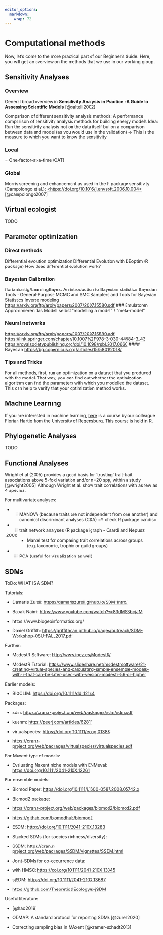 ```yaml
---
editor_options: 
  markdown: 
    wrap: 72
---
```


# Computational methods

Now, let's come to the more practical part of our Beginner's Guide.
Here, you will get an overview on the methods that we use in our working
group.

## Sensitivity Analyses

### Overview

General broad overview in **Sensitivity Analysis in Practice : A Guide
to Assessing Scientific Models** [@saltelli2002]

Comparison of different sensitivity analysis methods: A performance
comparison of sensitivity analysis methods for building energy models
Idea: Run the sensitivity analysis not on the data itself but on a
comparison between data and model (as you would use in the validation)
-\> This is the measure to which you want to know the sensitivity

### Local

= One-factor-at-a-time (OAT)

### Global

Morris screening and enhancement as used in the R package sensitivity
(Campolongo et al.):
[\<https://doi.org/10.1016/j.envsoft.2006.10.004\>](https://doi.org/10.1016/j.envsoft.2006.10.004){.uri}
[@campolongo2007]

## Virtual ecologist

TODO

## Parameter optimization

### Direct methods

Differential evolution optimization Differential Evolution with DEoptim
(R package) How does differential evolution work?

### Bayesian Calibration

florianhartig/LearningBayes: An introduction to Bayesian statistics
Bayesian Tools - General-Purpose MCMC and SMC Samplers and Tools for
Bayesian Statistics Inverse modeling
<https://arxiv.org/ftp/arxiv/papers/2007/2007.15580.pdf> \#\#\#
Emulatoren Approximieren das Modell selbst "modelling a model" /
"meta-model"

### Neural networks

<https://arxiv.org/ftp/arxiv/papers/2007/2007.15580.pdf>
<https://link.springer.com/chapter/10.1007%2F978-3-030-44584-3_43>
<https://royalsocietypublishing.org/doi/10.1098/rsbl.2017.0660> \#\#\#\#
Bayesian <https://bg.copernicus.org/articles/15/5801/2018/>

### Tips and Tricks

For all methods, first, run an optimization on a dataset that you
produced with the model. That way, you can find out whether the
optimization algorithm can find the parameters with which you modelled
the dataset. This can help to verify that your optimization method
works.

## Machine Learning

If you are interested in machine learning,
[here](https://theoreticalecology.github.io/machinelearning/index.html)
is a course by our colleague Florian Hartig from the University of
Regensburg. This course is held in R.

## Phylogenetic Analyses

TODO

## Functional Analyses

Wright et al (2005) provides a good basis for 'trusting' trait-trait
associations above 5-fold variation and/or n=20 spp, within a study
[@wright2005]. Although Wright et al. show trait correlations with as
few as 4 species.

For multivariate analyses:

-   i) MANOVA (because traits are not independent from one another) and
    canonical discriminant analyses (CDA) =Y check R package candisc

-   ii) trait network analyses (R package igraph - Csardi and Nepusz,
    2006) + Mantel test for comparing trait correlations across groups
    (e.g. taxonomic, trophic or guild groups)

-   iii) PCA (useful for visualization as well)

## SDMs

ToDo: WHAT IS A SDM?

Tutorials:

-   Damaris Zurell: <https://damariszurell.github.io/SDM-Intro/>

-   Babak Naimi: <https://www.youtube.com/watch?v=83dMS3bcjJM>

-   <https://www.biogeoinformatics.org/>

-   Daniel Griffith:
    <https://griffithdan.github.io/pages/outreach/SDM-Workshop-OSU-FALL2017.pdf>

Further:

-   ModestR Software: <http://www.ipez.es/ModestR/>

-   ModestR Tutorial:
    <https://www.slideshare.net/modestrsoftware/21-creating-virtual-species-and-calculating-simple-ensemble-models-with-r-that-can-be-later-used-with-version-modestr-56-or-higher>

Earlier models:

-   BIOCLIM: <https://doi.org/10.1111/ddi.12144>

Packages:

-   sdm: <https://cran.r-project.org/web/packages/sdm/sdm.pdf>

-   kuenm: <https://peerj.com/articles/6281/>

-   virtualspecies: <https://doi.org/10.1111/ecog.01388>

-   <https://cran.r-project.org/web/packages/virtualspecies/virtualspecies.pdf>

For Maxent type of models:

-   Evaluating Maxent niche models with ENMeval:
    <https://doi.org/10.1111/2041-210X.12261>

For ensemble models:

-   Biomod Paper: <https://doi.org/10.1111/j.1600-0587.2008.05742.x>

-   Biomod2 package:

-   <https://cran.r-project.org/web/packages/biomod2/biomod2.pdf>

-   <https://github.com/biomodhub/biomod2>

-   ESDM: <https://doi.org/10.1111/2041-210X.13283>

-   Stacked SDMs (for species richness/diversity):

-   SSDM:
    <https://cran.r-project.org/web/packages/SSDM/vignettes/SSDM.html>

-   Joint-SDMs for co-occurrence data:

-   with HMSC: <https://doi.org/10.1111/2041-210X.13345>

-   sjSDM: <https://doi.org/10.1111/2041-210X.13687>

-   <https://github.com/TheoreticalEcology/s-jSDM>

Useful literature:

-   [@hao2019]

-   ODMAP: A standard protocol for reporting SDMs [@zurell2020]

-   Correcting sampling bias in MAxent [@kramer-schadt2013]
